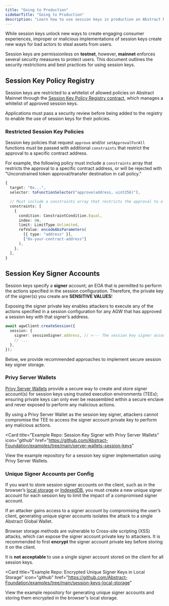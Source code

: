 ```yaml
---
title: "Going to Production"
sidebarTitle: "Going to Production"
description: "Learn how to use session keys in production on Abstract Mainnet."
---
```


While session keys unlock new ways to create engaging consumer experiences, improper or malicious implementations of session keys
create new ways for bad actors to steal assets from users.

Session keys are permissionless on **testnet**, however, **mainnet** enforces several security measures to protect users.
This document outlines the security restrictions and best practices for using session keys.

## Session Key Policy Registry

Session keys are restricted to a whitelist of allowed policies on Abstract Mainnet through the [Session Key Policy Registry contract](https://abscan.org/address/0xA146c7118A46b32aBD0e1ACA41DF4e61061b6b93#code), which manages a whitelist of approved session keys.

Applications must pass a security review before being added to the
registry to enable the use of session keys for their policies.

### Restricted Session Key Policies

Session key policies that request `approve` and/or `setApprovalForAll` functions _must_ be passed with additional `constraints` that restrict the approval to a specific contract address.

For example, the following policy must include a `constraints` array that restricts the approval to a specific contract address,
or will be rejected with "Unconstrained token approval/transfer destination in call policy."

```typescript
{
  target: "0x...",
  selector: toFunctionSelector("approve(address, uint256)"),

  // Must include a constraints array that restricts the approval to a specific contract address
  constraints: [
    {
      condition: ConstraintCondition.Equal,
      index: 0n,
      limit: LimitType.Unlimited,
      refValue: encodeAbiParameters(
        [{ type: "address" }],
        ["0x-your-contract-address"]
      ),
    },
  ],
}
```

## Session Key Signer Accounts

Session keys specify a **signer** account; an <Tooltip tip="Externally Owned Account, i.e. a public/private key pair.">EOA</Tooltip> that is permitted to perform the actions specified in the session configuration. Therefore, the private key of the signer(s) you create are **SENSITIVE VALUES**!

Exposing the signer private key enables attackers to execute any of the actions specified in a session configuration for any AGW that has approved a session key with that signer&rsquo;s address.

```typescript
await agwClient.createSession({
  session: {
    signer: sessionSigner.address, // <--- The session key signer account
    // ...
  },
});
```

Below, we provide recommended approaches to implement secure session key signer storage.

### Privy Server Wallets

[Privy Server Wallets](https://docs.privy.io/guide/server-wallets/) provide a secure way to create and store signer account(s) for session keys using trusted execution environments (TEEs); ensuring private keys can only ever be reassembled within a secure enclave and never exposed to perform any malicious actions.

By using a Privy Server Wallet as the session key signer, attackers cannot compromise the TEE to access the signer account private key to perform any malicious actions.

<Card
  title="Example Repo: Session Key Signer with Privy Server Wallets"
  icon="github"
  href="https://github.com/Abstract-Foundation/examples/tree/main/server-wallets-session-keys"
>
  View the example repository for a session key signer implementation using
  Privy Server Wallets.
</Card>

### Unique Signer Accounts per Config

If you want to store session signer accounts on the client, such as in the browser&rsquo;s [local storage](https://developer.mozilla.org/en-US/docs/Web/API/Window/localStorage) or [IndexedDB](https://developer.mozilla.org/en-US/docs/Web/API/IndexedDB_API), you must create a new unique signer account for each session key to limit the impact of a compromised signer account.

If an attacker gains access to a signer account by compromising the user&rsquo;s client, generating unique signer accounts isolates the attack to a single Abstract Global Wallet.

Browser storage methods are vulnerable to Cross-site scripting (XSS) attacks, which can expose the signer account private key to attackers. It is recommended to first **encrypt** the signer account private key before storing it on the client.

It is **not acceptable** to use a single signer account stored on the client for all session keys.

<Card
  title="Example Repo: Encrypted Unique Signer Keys in Local Storage"
  icon="github"
  href="https://github.com/Abstract-Foundation/examples/tree/main/session-keys-local-storage"
>
  View the example repository for generating unique signer accounts and storing
  them encrypted in the browser's local storage.
</Card>
